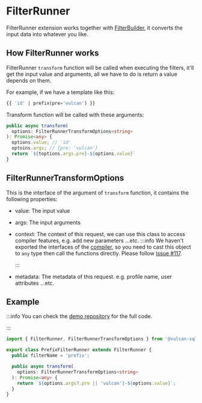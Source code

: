 
# FilterRunner

FilterRunner extension works together with [FilterBuilder](./filter-builder), it converts the input data into whatever you like.

<UseFunctionalFilter />

## How FilterRunner works

FilterRunner `transform` function will be called when executing the filters, it'll get the input value and arguments, all we have to do is return a value depends on them.

For example, if we have a template like this:

```sql
{{ 'id' | prefix(pre='vulcan') }}
```

Transform function will be called with these arguments:

```ts
public async transform(
  options: FilterRunnerTransformOptions<string>
): Promise<any> {
  options.value; // 'id'
  optoins.args; // {pre: 'vulcan'}
  return `${toptions.args.pre}-${options.value}`
}
```

## FilterRunnerTransformOptions

This is the interface of the argument of `transform` function, it contains the following properties:

- value: The input value
- args: The input arguments
- context: The context of this request, we can use this class to access compiler features, e.g. add new parameters ...etc.
  :::info
  We haven't exported the interfaces of the [compiler](https://mozilla.github.io/nunjucks/), so you need to cast this object to `any` type then call the functions directly.
  Please follow [Issue #117](https://github.com/Canner/vulcan-sql/issues/117).

  :::

- metadata: The metadata of this request. e.g. profile name, user attributes ...etc.

## Example

:::info
You can check the [demo repository](https://github.com/Canner/vulcan-sql-extension-demo/blob/main/extensions/filter-runner-and-builder/src/prefixFilterRunner.ts) for the full code.

:::

```ts showLineNumbers
import { FilterRunner, FilterRunnerTransformOptions } from '@vulcan-sql/core';

export class PrefixFilterRunner extends FilterRunner {
  public filterName = 'prefix';

  public async transform(
    options: FilterRunnerTransformOptions<string>
  ): Promise<any> {
    return `${options.args?.pre || 'vulcan'}-${options.value}`;
  }
}
```
